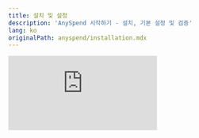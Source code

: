 ```yaml
---
title: 설치 및 설정
description: 'AnySpend 시작하기 - 설치, 기본 설정 및 검증'
lang: ko
originalPath: anyspend/installation.mdx
---
```

<iframe class="w-full aspect-video rounded-xl mb-6" src="https://customer-gg6qs7nm5ue94t64.cloudflarestream.com/66d9ebc2e3a14ec87dfa360b83e26900/iframe?poster=https%3A%2F%2Fcustomer-gg6qs7nm5ue94t64.cloudflarestream.com%2F66d9ebc2e3a14ec87dfa360b83e26900%2Fthumbnails%2Fthumbnail.jpg%3Ftime%3D168%26height%3D600" title="AnySpend Setup" frameborder="0" allow="accelerometer; autoplay; clipboard-write; encrypted-media; gyroscope; picture-in-picture" allowfullscreen />

## 사전 요구 사항

<CardGroup cols={3}>
  <Card title="Node.js" icon="node-js">
    v20.15.0 이상
  </Card>
  <Card title="React" icon="react">
    버전 18 또는 19
  </Card>
  <Card title="TypeScript" icon="code">
    더 나은 DX를 위해 권장됨
  </Card>
</CardGroup>

## 설치

선호하는 패키지 매니저를 선택하세요:

<Tabs>
  <Tab title="npm">
    ```bash
    npm install @b3dotfun/sdk
    ```
  </Tab>
  <Tab title="pnpm">
    ```bash
    pnpm add @b3dotfun/sdk
    ```
  </Tab>
</Tabs>

## 기본 설정

### 1. Provider 설정

앱을 `B3Provider`와 `AnyspendProvider`로 감싸 AnySpend 기능을 활성화하세요:

```tsx App.tsx icon=react
import { AnyspendProvider } from "@b3dotfun/sdk/anyspend/react";
import { B3Provider } from "@b3dotfun/sdk/global-account/react";
import "@b3dotfun/sdk/index.css";

function App() {
  return (
    <B3Provider theme="light" environment="production">
      <AnyspendProvider>{/* 앱 컴포넌트들 */}</AnyspendProvider>
    </B3Provider>
  );
}

export default App;
```

### 2. 환경 설정

<Tabs>
  <Tab title="Mainnet">
    **엔드포인트**: `https://mainnet.anyspend.com`

    실제 거래가 있는 프로덕션 애플리케이션에 사용하세요.
  </Tab>
  <Tab title="Testnet">
    **엔드포인트**: `http://testnet.anyspend.com`

    테스트 토큰을 사용한 개발 및 테스트에 사용하세요.

    참고: Testnet은 현재 사용할 수 없습니다.
  </Tab>
</Tabs>

### 3. TypeScript 설정 (선택사항이지만 권장됨)

<Note>
  TypeScript를 사용하는 경우, 최적의 호환성을 위해 `tsconfig.json`에 다음 설정이 포함되어 있는지 확인하세요:
</Note>

```json tsconfig.json icon=settings
{
  "compilerOptions": {
    "moduleResolution": "node",
    "allowSyntheticDefaultImports": true,
    "esModuleInterop": true
  }
}
```

## 검증

설정이 올바르게 작동하는지 확인하기 위해 간단한 테스트 컴포넌트를 만드세요:

```tsx TestComponent.tsx icon=test-tube lines
import { AnySpend } from "@b3dotfun/sdk/anyspend/react";

function TestComponent() {
  return <AnySpend />;
}
```

## 다음 단계

<CardGroup cols={3}>
  <Card title="컴포넌트 탐색" icon="puzzle-piece" href="/anyspend/components">
    다양한 결제 시나리오를 위한 사용 가능한 컴포넌트에 대해 알아보세요
  </Card>
  <Card title="Hooks에 대해 알아보기" icon="link" href="/anyspend/hooks">
    맞춤 결제 흐름을 구축하기 위한 React hooks를 발견하세요
  </Card>
  <Card title="예제 보기" icon="code" href="/anyspend/examples">
    실제 구현 예제를 찾아보세요
  </Card>
</CardGroup>

## 문제 해결

<AccordionGroup>
  <Accordion title="Import 오류">
    SDK를 올바르게 설치했는지 확인하고 CSS 파일을 가져왔는지 확인하세요. SDK는 React 18\+을 요구하며 이전 버전과 호환성 문제가 있을 수 있습니다.
  </Accordion>
  <Accordion title="Provider 찾을 수 없음">
    주로 메인 App 컴포넌트에 `B3Provider`와 `AnyspendProvider`가 컴포넌트 트리 상단에 위치하도록 해야 합니다.
  </Accordion>
  <Accordion title="TypeScript 오류">
    TypeScript 오류가 발생하는 경우, 위에 권장된 설정이 `tsconfig.json`에 포함되어 있는지 확인하세요.
  </Accordion>
</AccordionGroup>
